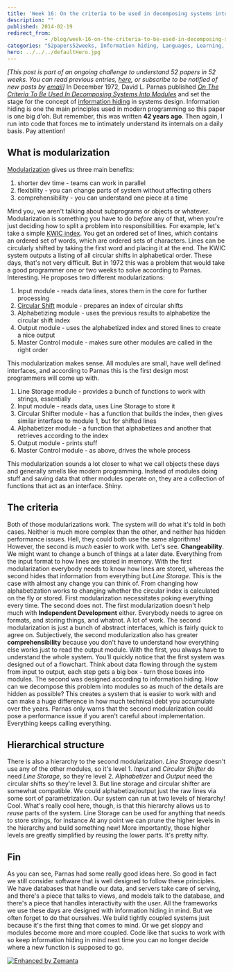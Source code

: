 ```yaml
---
title: 'Week 16: On the criteria to be used in decomposing systems into modules'
description: ""
published: 2014-02-19
redirect_from: 
            - /blog/week-16-on-the-criteria-to-be-used-in-decomposing-systems-into-modules/swizec/6524
categories: "52papers52weeks, Information hiding, Languages, Learning, Modules, Personal, Programming"
hero: ../../../defaultHero.jpg
---
```

_\[This post is part of an ongoing challenge to understand 52 papers in 52 weeks. You can read previous entries, [here](http://swizec.com/blog/category/52-papers-in-52-weeks), or subscribe to be notified of new posts by [email](http://swiz.ec/52papers-list)]_ In December 1972, David L. Parnas published [_On The Criteria To Be Used In Decomposing Systems Into Modules_](https://www.cs.umd.edu/class/spring2003/cmsc838p/Design/criteria.pdf) and set the stage for the concept of [information hiding](http://en.wikipedia.org/wiki/Information_hiding "Information hiding") in systems design. Information hiding is one the main principles used in modern programming so this paper is one big d&#x27;oh. But remember, this was written **42 years ago**. Then again, I run into code that forces me to intimately understand its internals on a daily basis. Pay attention!

## What is modularization

[Modularization](http://en.wikipedia.org/wiki/Modularity "Modularity") gives us three main benefits:

1. shorter dev time - teams can work in parallel
2. flexibility - you can change parts of system without affecting others
3. comprehensibility - you can understand one piece at a time

Mind you, we aren&#x27;t talking about subprograms or objects or whatever. Modularization is something you have to do _before_ any of that, when you&#x27;re just deciding how to split a problem into responsibilities. For example, let&#x27;s take a simple [KWIC index](http://en.wikipedia.org/wiki/Key_Word_in_Context "Key Word in Context"). You get an ordered set of lines, which contains an ordered set of words, which are ordered sets of characters. Lines can be circularly shifted by taking the first word and placing it at the end. The KWIC system outputs a listing of all circular shifts in alphabetical order. These days, that&#x27;s not very difficult. But in 1972 this was a problem that would take a good programmer one or two weeks to solve according to Parnas. Interesting. He proposes two different modularizations:

1. Input module - reads data lines, stores them in the core for further processing
2. [Circular Shift](http://en.wikipedia.org/wiki/Circular_shift "Circular shift") module - prepares an index of circular shifts
3. Alphabetizing module - uses the previous results to alphabetize the circular shift index
4. Output module - uses the alphabetized index and stored lines to create a nice output
5. Master Control module - makes sure other modules are called in the right order

This modularization makes sense. All modules are small, have well defined interfaces, and according to Parnas this is the first design most programmers will come up with.

1. Line Storage module - provides a bunch of functions to work with strings, essentially
2. Input module - reads data, uses Line Storage to store it
3. Circular Shifter module - has a function that builds the index, then gives similar interface to module 1, but for shifted lines
4. Alphabetizer module - a function that alphabetizes and another that retrieves according to the index
5. Output module - prints stuff
6. Master Control module - as above, drives the whole process

This modularization sounds a lot closer to what we call objects these days and generally smells like modern programming. Instead of modules doing stuff and saving data that other modules operate on, they are a collection of functions that act as an interface. Shiny.

## The criteria

Both of those modularizations work. The system will do what it&#x27;s told in both cases. Neither is much more complex than the other, and neither has hidden performance issues. Hell, they could both use the same algorithms! However, the second is _much_ easier to work with. Let&#x27;s see. **Changeability**. We might want to change a bunch of things at a later date. Everything from the input format to how lines are stored in memory. With the first modularization everybody needs to know how lines are stored, whereas the second hides that information from everything but _Line Storage_. This is the case with almost any change you can think of. From changing how alphabetization works to changing whether the circular index is calculated on the fly or stored. First modularization necessitates poking everything every time. The second does not. The first modularization doesn&#x27;t help much with **Independent Development** either. Everybody needs to agree on formats, and storing things, and whatnot. A lot of work. The second modularization is just a bunch of abstract interfaces, which is fairly quick to agree on. Subjectively, the second modularization also has greater **comprehensibility** because you don&#x27;t have to understand how everything else works just to read the output module. With the first, you always have to understand the whole system. You&#x27;ll quickly notice that the first system was designed out of a flowchart. Think about data flowing through the system from input to output, each step gets a big box - turn those boxes into modules. The second was designed according to information hiding. How can we decompose this problem into modules so as much of the details are hidden as possible? This creates a system that is easier to work with and can make a huge difference in how much technical debt you accumulate over the years. Parnas only warns that the second modularization could pose a performance issue if you aren&#x27;t careful about implementation. Everything keeps calling everything.

## Hierarchical structure

There is also a hierarchy to the second modularization. _Line Storage_ doesn&#x27;t use any of the other modules, so it&#x27;s level 1. _Input_ and _Circular Shifter_ do need _Line Storage_, so they&#x27;re level 2. _Alphabetizer_ and _Output_ need the circular shifts so they&#x27;re level 3. But line storage and circular shifter are somewhat compatible. We could alphabetize/output just the raw lines via some sort of parametrization. Our system can run at two levels of hierarchy! Cool. What&#x27;s really cool here, though, is that this hierarchy allows us to _reuse_ parts of the system. Line Storage can be used for anything that needs to store strings, for instance At any point we can prune the higher levels in the hierarchy and build something new! More importantly, those higher levels are greatly simplified by reusing the lower parts. It&#x27;s pretty nifty.

## Fin

As you can see, Parnas had some really good ideas here. So good in fact we still consider software that is well designed to follow these principles. We have databases that handle our data, and servers take care of serving, and there&#x27;s a piece that talks to views, and models talk to the database, and there&#x27;s a piece that handles interactivity with the user. All the frameworks we use these days are designed with information hiding in mind. But we often forget to do that ourselves. We build tightly coupled systems just because it&#x27;s the first thing that comes to mind. Or we get sloppy and modules become more and more coupled. Code like that sucks to work with so keep information hiding in mind next time you can no longer decide where a new function is supposed to go.

[![Enhanced by Zemanta](http://img.zemanta.com/zemified_e.png?x-id=1cd36eb5-c19b-4e2b-9e2a-90c200f1aec0)](http://www.zemanta.com/?px "Enhanced by Zemanta")
